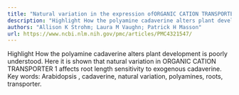 ```yaml
---
title: "Natural variation in the expression ofORGANIC CATION TRANSPORTER 1affects root length responses to cadaverine inArabidopsis"
description: "Highlight How the polyamine cadaverine alters plant development is poorly understood. Here it is shown that natural variation in ORGANIC CATION TRANSPORTER 1 affects root length sensitivity to exogeno..."
authors: "Allison K Strohm; Laura M Vaughn; Patrick H Masson"
url: https://www.ncbi.nlm.nih.gov/pmc/articles/PMC4321547/
---
```


Highlight How the polyamine cadaverine alters plant development is poorly understood. Here it is shown that natural variation in ORGANIC CATION TRANSPORTER 1 affects root length sensitivity to exogenous cadaverine. Key words: Arabidopsis , cadaverine, natural variation, polyamines, roots, transporter.
